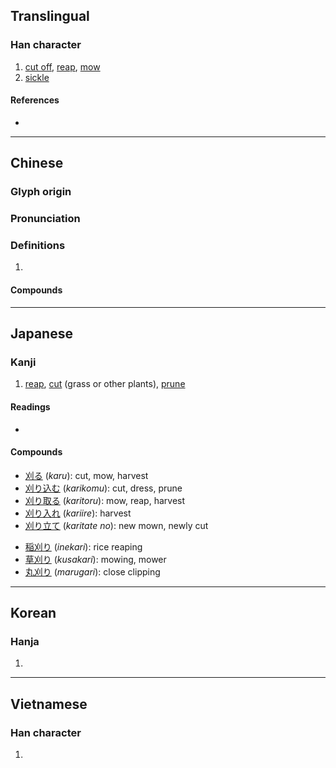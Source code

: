 {{character info/new}}
{{also|苅}}
==Translingual==

===Han character===
{{Han char|rn=18|rad=刀|as=02|sn=4|four=42000|canj=KLN|ids=⿰㐅刂}}

# [[cut off]], [[reap]], [[mow]]
# [[sickle]]

====References====
* {{Han ref|kx=0136.100|dkj=01859|dj=0307.060|hdz=10323.070|uh=5208|ud=21000|bh=A4C2|bd=42178}}

----

==Chinese==
{{zh-forms}}

===Glyph origin===
{{Han etym}}
{{Han_compound|刀|alt1=刂|t1=knife|乂|ls=psc|c1=s|c2=p}}

===Pronunciation===
{{zh-pron
|m=yì
|c=ngaai6
|mn=ngāi
|mc=y
|oc=y
|cat=v,n
}}

===Definitions===
{{zh-hanzi}}

# {{rfdef|zh}}

====Compounds====
{{zh-der|刈包|刈蓍遺簪|刈鉤|刈香|剷刈|斬刈殺伐}}

----

==Japanese==

===Kanji===
{{ja-kanji|grade=c|rs=刀02}}

# [[reap]], [[cut]] (grass or other plants), [[prune]]

====Readings====
* {{ja-readings|on=[[がい]] (''gai''), [[かい]] (''kai'')|kun=[[かる]] ([[刈る]], ''karu'')|nanori=[[かっ]] (''kat''), [[かり]] (''kari'')}}

====Compounds====
{{top2}}
* [[刈る]] (''karu''): cut, mow, harvest
* [[刈り込む]] (''karikomu''): cut, dress, prune
* [[刈り取る]] (''karitoru''): mow, reap, harvest
* [[刈り入れ]] (''kariire''): harvest
* [[刈り立て]] (''karitate no''): new mown, newly cut
{{mid2}}
* [[稲刈り]] (''inekari''): rice reaping
* [[草刈り]] (''kusakari''): mowing, mower
* [[丸刈り]] (''marugari''): close clipping
{{bottom}}

----

==Korean==

===Hanja===
{{ko-hanja|hangeul=예|rv=ye|mr=ye}}

# {{defn|lang=ko|sort=刀02}}

----

==Vietnamese==

===Han character===
{{vi-hantu|[[ngãi]]|rs=刀02}}

# {{defn|lang=vi|sort=刀02}}